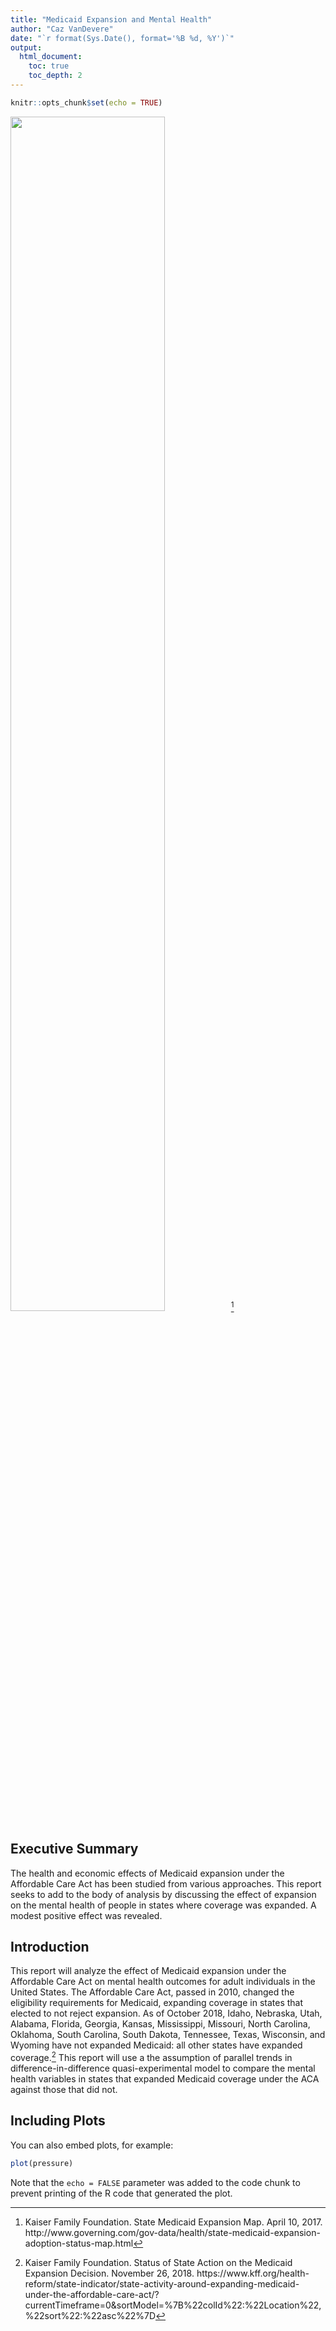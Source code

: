 ```yaml
---
title: "Medicaid Expansion and Mental Health"
author: "Caz VanDevere"
date: "`r format(Sys.Date(), format='%B %d, %Y')`"
output: 
  html_document:
    toc: true
    toc_depth: 2
---
```


```r
knitr::opts_chunk$set(echo = TRUE)
```

![](https://raw.githubusercontent.com/cazvan/Medicaid-Expansion/main/90.webp){#id .class width=70% height=70%}^[Kaiser Family Foundation. State Medicaid Expansion Map. April 10, 2017. http://www.governing.com/gov-data/health/state-medicaid-expansion-adoption-status-map.html]

## Executive Summary

The health and economic effects of Medicaid expansion under the Affordable Care Act has been studied from various approaches. This report seeks to add to the body of analysis by discussing the effect of expansion on the mental health of people in states where coverage was expanded. A modest positive effect was revealed.

## Introduction

This report will analyze the effect of Medicaid expansion under the Affordable Care Act on mental health outcomes for adult individuals in the United States. The Affordable Care Act, passed in 2010, changed the eligibility requirements for Medicaid, expanding coverage in states that elected to not reject expansion. As of October 2018, Idaho, Nebraska, Utah, Alabama, Florida, Georgia, Kansas, Mississippi, Missouri, North Carolina, Oklahoma, South Carolina, South Dakota, Tennessee, Texas, Wisconsin, and Wyoming have not expanded Medicaid: all other states have expanded coverage.^[Kaiser Family Foundation. Status of State Action on the Medicaid Expansion Decision. November 26, 2018. https://www.kff.org/health-reform/state-indicator/state-activity-around-expanding-medicaid-under-the-affordable-care-act/?currentTimeframe=0&sortModel=%7B%22colId%22:%22Location%22,%22sort%22:%22asc%22%7D] This report will use a the assumption of parallel trends in difference-in-difference quasi-experimental model to compare the mental health variables in states that expanded Medicaid coverage under the ACA against those that did not.

## Including Plots

You can also embed plots, for example:

```r
plot(pressure)
```

Note that the `echo = FALSE` parameter was added to the code chunk to prevent printing of the R code that generated the plot.
